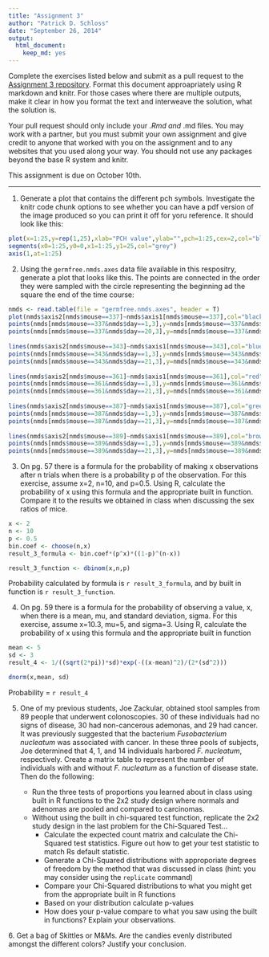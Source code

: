```yaml
---
title: "Assignment 3"
author: "Patrick D. Schloss"
date: "September 26, 2014"
output:
  html_document:
    keep_md: yes
---
```


Complete the exercises listed below and submit as a pull request to the [Assignment 3 repository](http://www.github.com/microbialinformatics/assignment03).  Format this document approapriately using R markdown and knitr. For those cases where there are multiple outputs, make it clear in how you format the text and interweave the solution, what the solution is.

Your pull request should only include your *.Rmd and *.md files. You may work with a partner, but you must submit your own assignment and give credit to anyone that worked with you on the assignment and to any websites that you used along your way. You should not use any packages beyond the base R system and knitr.

This assignment is due on October 10th.

------

1.  Generate a plot that contains the different pch symbols. Investigate the knitr code chunk options to see whether you can have a pdf version of the image produced so you can print it off for yoru reference. It should look like this:

   
```r
plot(x=1:25,y=rep(1,25),xlab="PCH value",ylab="",pch=1:25,cex=2,col="black",type="p", main="PCH Symbols",axes=F)
segments(x0=1:25,y0=0,x1=1:25,y1=25,col="grey")
axis(1,at=1:25)

```


2.  Using the `germfree.nmds.axes` data file available in this respositry, generate a plot that looks like this. The points are connected in the order they were sampled with the circle representing the beginning ad the square the end of the time course:

    
```r
nmds <- read.table(file = "germfree.nmds.axes", header = T)
plot(nmds$axis2[nmds$mouse==337]~nmds$axis1[nmds$mouse==337],col="black",type="l",xlab="NMDS Axis 1",ylab="NMDS Axis 2",ylim=c(-0.6,0.4),xlim=c(-0.4,0.8))
points(nmds[nmds$mouse==337&nmds$day==1,3],y=nmds[nmds$mouse==337&nmds$day==1,4],pch=16,col="black",cex=1.5)
points(nmds[nmds$mouse==337&nmds$day==20,3],y=nmds[nmds$mouse==337&nmds$day==20,4],pch=15,col="black",cex=1.5)
      
lines(nmds$axis2[nmds$mouse==343]~nmds$axis1[nmds$mouse==343],col="blue",type="l")
points(nmds[nmds$mouse==343&nmds$day==1,3],y=nmds[nmds$mouse==343&nmds$day==1,4],pch=16,col="blue",cex=1.5)
points(nmds[nmds$mouse==343&nmds$day==21,3],y=nmds[nmds$mouse==343&nmds$day==21,4],pch=15,col="blue",cex=1.5)
    
lines(nmds$axis2[nmds$mouse==361]~nmds$axis1[nmds$mouse==361],col="red",type="l")
points(nmds[nmds$mouse==361&nmds$day==1,3],y=nmds[nmds$mouse==361&nmds$day==1,4],pch=16,col="red",cex=1.5)
points(nmds[nmds$mouse==361&nmds$day==21,3],y=nmds[nmds$mouse==361&nmds$day==21,4],pch=15,col="red",cex=1.5)
    
lines(nmds$axis2[nmds$mouse==387]~nmds$axis1[nmds$mouse==387],col="green",type="l")
points(nmds[nmds$mouse==387&nmds$day==1,3],y=nmds[nmds$mouse==387&nmds$day==1,4],pch=16,col="green",cex=1.5)
points(nmds[nmds$mouse==387&nmds$day==21,3],y=nmds[nmds$mouse==387&nmds$day==21,4],pch=15,col="green",cex=1.5)
   
lines(nmds$axis2[nmds$mouse==389]~nmds$axis1[nmds$mouse==389],col="brown",type="l")
points(nmds[nmds$mouse==389&nmds$day==1,3],y=nmds[nmds$mouse==389&nmds$day==1,4],pch=16,col="brown",cex=1.5)
points(nmds[nmds$mouse==389&nmds$day==21,3],y=nmds[nmds$mouse==389&nmds$day==21,4],pch=15,col="brown",cex=1.5)


```


3.  On pg. 57 there is a formula for the probability of making x observations after n trials when there is a probability p of the observation.  For this exercise, assume x=2, n=10, and p=0.5.  Using R, calculate the probability of x using this formula and the appropriate built in function. Compare it to the results we obtained in class when discussing the sex ratios of mice.

```r
x <- 2
n <- 10
p <- 0.5
bin.coef <- choose(n,x)
result_3_formula <- bin.coef*(p^x)*((1-p)^(n-x))

result_3_function <- dbinom(x,n,p)

```
Probability calculated by formula is `r result_3_formula`, and by built in function is `r result_3_function`. 

4.  On pg. 59 there is a formula for the probability of observing a value, x, when there is a mean, mu, and standard deviation, sigma.  For this exercise, assume x=10.3, mu=5, and sigma=3.  Using R, calculate the probability of x using this formula and the appropriate built in function
```r
mean <- 5
sd <- 3
result_4 <- 1/((sqrt(2*pi))*sd)*exp(-((x-mean)^2)/(2*(sd^2)))

dnorm(x,mean, sd)

```
Probability = `r result_4` 



5.  One of my previous students, Joe Zackular, obtained stool samples from 89 people that underwent colonoscopies.  30 of these individuals had no signs of disease, 30 had non-cancerous ademonas, and 29 had cancer.  It was previously suggested that the bacterium *Fusobacterium nucleatum* was associated with cancer.  In these three pools of subjects, Joe determined that 4, 1, and 14 individuals harbored *F. nucleatum*, respectively. Create a matrix table to represent the number of individuals with and without _F. nucleatum_ as a function of disease state.  Then do the following:

    * Run the three tests of proportions you learned about in class using built in R  functions to the 2x2 study design where normals and adenomas are pooled and compared to carcinomas.
    * Without using the built in chi-squared test function, replicate the 2x2 study design in the last problem for the Chi-Squared Test...
      * Calculate the expected count matrix and calculate the Chi-Squared test statistics. Figure out how to get your test statistic to match Rs default statistic.
      *	Generate a Chi-Squared distributions with approporiate degrees of freedom by the method that was discussed in class (hint: you may consider using the `replicate` command)
      * Compare your Chi-Squared distributions to what you might get from the appropriate built in R functions
      * Based on your distribution calculate p-values
      * How does your p-value compare to what you saw using the built in functions? Explain your observations.


6\.  Get a bag of Skittles or M&Ms.  Are the candies evenly distributed amongst the different colors?  Justify your conclusion.

